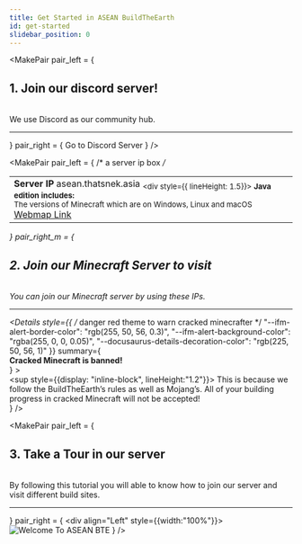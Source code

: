 ```yaml
---
title: Get Started in ASEAN BuildTheEarth
id: get-started
slidebar_position: 0
---
```




<!-- Heading #1 -->
<MakePair 
    pair_left = {
        <div>
            <h2 id="discord">1. Join our discord server!</h2><br/>
            We use Discord as our community hub.<hr/>
        </div>
    } 
    pair_right = { <InviteButton>Go to Discord Server </InviteButton> } 
/>
<StraightLine bend="Right"/>

<!-- Heading #2 -->
<MakePair 
    pair_left = { /* a server ip box */
        <div align="Left"> 
            <table><tbody><tr><td>
                <b>Server IP</b>
                <Tabs>
                    <TabItem value="java" label="Java Edition" default>
                        <CodeBlock className="language-js" title="IP">
                            asean.thatsnek.asia
                        </CodeBlock>
                        <Admonition type="note">
                            <sub><div style={{ lineHeight: 1.5}}>
                                <b>Java edition includes:</b><br/>
                                The versions of Minecraft which are on Windows, Linux and macOS<br/>
                            </div></sub>
                        </Admonition>
                    </TabItem>
                    <TabItem value="webmap" label="Online Web Map">
                        <a href="https://u.thatsnek.asia/webmap">Webmap Link</a>
                        <br/>
                    </TabItem>
                </Tabs>
            </td></tr></tbody></table>
        </div>
    }
    pair_right_m = {
        <div>
            <h2 id="server">2. Join our Minecraft Server to visit</h2><br/>
            You can join our Minecraft server by using these IPs.<hr/>
            <Admonition type="danger" title="CAUTION">
                <Details 
                    style={{ /* danger red theme to warn cracked minecrafter */
                        "--ifm-alert-border-color": "rgb(255, 50, 56, 0.3)", 
                        "--ifm-alert-background-color": "rgba(255, 0, 0, 0.05)", 
                        "--docusaurus-details-decoration-color": "rgb(225, 50, 56, 1)"
                    }}
                    summary={ <summary><strong>Cracked Minecraft is banned!</strong></summary>}
                >   
                <sup style={{display: "inline-block", lineHeight:"1.2"}}>
                    This is because we follow the BuildTheEarth’s rules as well as Mojang’s. 
                    All of your building progress in cracked Minecraft will not be accepted!
                </sup>
                </Details>
            </Admonition>
        </div>
    } 
/>
<StraightLine bend="Left"/>

<!-- Heading #3 -->
<MakePair 
    pair_left = {
        <div>
            <h2 id="tour">3. Take a Tour in our server</h2><br/>
            By following this tutorial you will able to know how to join our server and visit different build sites. <hr/>
        </div>
    } 
    pair_right = { 
        <div align="Left" style={{width:"100%"}}><MinecraftWindow useDropdown="false">
            <Img src={WelcomeImage} aspect="1803 1014" alt="Welcome To ASEAN BTE" />
        </MinecraftWindow></div>
    } 
/>
<StraightLine bend="Right"/>

